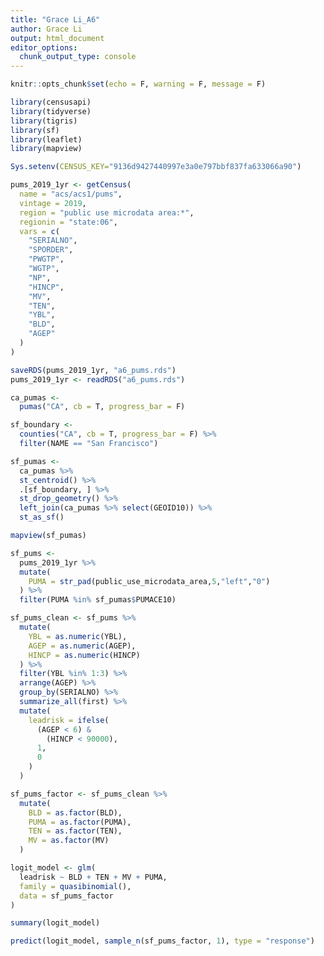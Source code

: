 ```yaml
---
title: "Grace Li_A6"
author: Grace Li
output: html_document
editor_options: 
  chunk_output_type: console
---
```


```r
knitr::opts_chunk$set(echo = F, warning = F, message = F)
```

```r
library(censusapi)
library(tidyverse)
library(tigris)
library(sf)
library(leaflet)
library(mapview)

Sys.setenv(CENSUS_KEY="9136d9427440997e3a0e797bbf837fa633066a90")
```

```r
pums_2019_1yr <- getCensus(
  name = "acs/acs1/pums",
  vintage = 2019,
  region = "public use microdata area:*", 
  regionin = "state:06",
  vars = c(
    "SERIALNO",
    "SPORDER",
    "PWGTP",
    "WGTP",
    "NP",
    "HINCP",
    "MV",
    "TEN",
    "YBL",
    "BLD",
    "AGEP"
  )
)

saveRDS(pums_2019_1yr, "a6_pums.rds")
pums_2019_1yr <- readRDS("a6_pums.rds")
```

```r
ca_pumas <-
  pumas("CA", cb = T, progress_bar = F)

sf_boundary <-
  counties("CA", cb = T, progress_bar = F) %>%
  filter(NAME == "San Francisco")

sf_pumas <-
  ca_pumas %>% 
  st_centroid() %>% 
  .[sf_boundary, ] %>% 
  st_drop_geometry() %>% 
  left_join(ca_pumas %>% select(GEOID10)) %>% 
  st_as_sf()

mapview(sf_pumas)

sf_pums <-
  pums_2019_1yr %>% 
  mutate(
    PUMA = str_pad(public_use_microdata_area,5,"left","0")
  ) %>% 
  filter(PUMA %in% sf_pumas$PUMACE10)
```

```r
sf_pums_clean <- sf_pums %>%
  mutate(
    YBL = as.numeric(YBL),
    AGEP = as.numeric(AGEP),
    HINCP = as.numeric(HINCP)
  ) %>% 
  filter(YBL %in% 1:3) %>% 
  arrange(AGEP) %>% 
  group_by(SERIALNO) %>%
  summarize_all(first) %>%
  mutate(
    leadrisk = ifelse(
      (AGEP < 6) &
        (HINCP < 90000),
      1,
      0
    )
  ) 
```

```r
sf_pums_factor <- sf_pums_clean %>% 
  mutate(
    BLD = as.factor(BLD),
    PUMA = as.factor(PUMA),
    TEN = as.factor(TEN),
    MV = as.factor(MV)
  ) 
```

```r
logit_model <- glm(
  leadrisk ~ BLD + TEN + MV + PUMA,
  family = quasibinomial(),
  data = sf_pums_factor
)

summary(logit_model)
```

```r
predict(logit_model, sample_n(sf_pums_factor, 1), type = "response")
```











